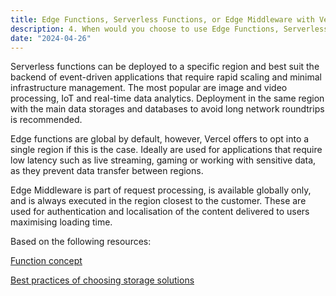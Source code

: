 ```yaml
---
title: Edge Functions, Serverless Functions, or Edge Middleware with Vercel
description: 4. When would you choose to use Edge Functions, Serverless Functions, or Edge Middleware with Vercel?
date: "2024-04-26"
---
```


Serverless functions can be deployed to a specific region and best suit the backend of event-driven applications that require rapid scaling and minimal infrastructure management. The most popular are image and video processing, IoT and real-time data analytics. Deployment in the same region with the main data storages and databases to avoid long network roundtrips is recommended.

Edge functions are global by default, however, Vercel offers to opt into a single region if this is the case. Ideally are used for applications that require low latency such as live streaming, gaming or working with sensitive data, as they prevent data transfer between regions.

Edge Middleware is part of request processing, is available globally only, and is always executed in the region closest to the customer. These are used for authentication and localisation of the content delivered to users maximising loading time.

Based on the following resources:

[Function concept](https://vercel.com/docs/functions/concepts)

[Best practices of choosing storage solutions](https://vercel.com/docs/storage#choosing-a-storage-product)
